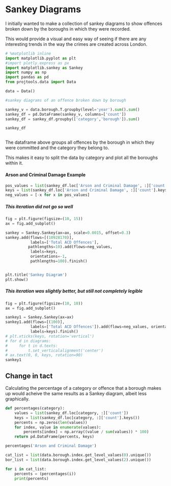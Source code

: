 # Sankey Diagrams
I initially wanted to make a collection of sankey diagrams to show offences broken down by the boroughs in which they were recorded.

This would provide a visual and easy way of seeing if there are any interesting trends in the way the crimes are created across London.

```python
# %matplotlib inline
import matplotlib.pyplot as plt
#import plotly.express as px
import matplotlib.sankey as Sankey
import numpy as np
import pandas as pd
from projtools.data import Data

data = Data()

#sankey diagrams of an offence broken down by borough
```

```python
sankey_v = data.borough.T.groupby(level='year').sum().sum()
sankey_df = pd.DataFrame(sankey_v, columns=['count'])
sankey_df = sankey_df.groupby(['category','borough']).sum()
```

```python
sankey_df
```

```python

```

The dataframe above groups all offences by the borough in which they were committed and the category they belong to.

This makes it easy to split the data by category and plot all the boroughs within it.


#### Arson and Criminal Damage Example

```python
pos_values = list(sankey_df.loc['Arson and Criminal Damage', :]['count'].values)
keys = list(sankey_df.loc['Arson and Criminal Damage', :]['count'].keys())
neg_values = [-x for x in pos_values]
```

##### This iteration did not go so well

```python
fig = plt.figure(figsize=(10, 15))
ax = fig.add_subplot()

sankey = Sankey.Sankey(ax=ax, scale=0.0015, offset=0.3)
sankey.add(flows=[(10928170)],
           labels=['Total ACD Offences'],
          pathlengths=10).add(flows=neg_values,
           labels=keys,
           orientations=-1,
           pathlengths=100).finish()


plt.title('Sankey Diagram')
plt.show()
```

##### This iteration was slightly better, but still not completely legible

```python
fig = plt.figure(figsize=(10, 10))
ax = fig.add_subplot()

sankey1 = Sankey.Sankey(ax=ax)
sankey1.add(flows=[(100)],
           labels=['Total ACD Offences']).add(flows=neg_values, orientations=[-1,-1,-1,-1,-1,-1,-1,-1,-1,-1,-1,-1,-1,-1,-1,-1,-1,-1,-1,-1,-1,-1,-1,-1,-1,-1,-1,-1,-1,-1,-1,-1,-1],
           labels=keys).finish()
# plt.xticks(keys, rotation='vertical')
# for d in diagrams:
#     for t in d.texts:
#         t.set_verticalalignment('center')
# ax.text(0, 0, keys, rotation=90)
sankey1
```

## Change in tact
Calculating the percentage of a category or offence that a borough makes up would acheive the same results as a Sankey diagram, albeit less graphically.

```python
def percentages(category):
    values = list(sankey_df.loc[category, :]['count'])
    keys = list(sankey_df.loc[category, :]['count'].keys())
    percents = np.zeros(len(values))
    for index, value in enumerate(values):
        percents[index] = np.array((value / sum(values)) * 100)
    return pd.DataFrame(percents, keys)
```

```python
percentages('Arson and Criminal Damage')
```

```python
cat_list = list(data.borough.index.get_level_values(0).unique())
bor_list = list(data.borough.index.get_level_values(2).unique())

for i in cat_list:
    percents = (percentages(i))
    print(percents)
```
